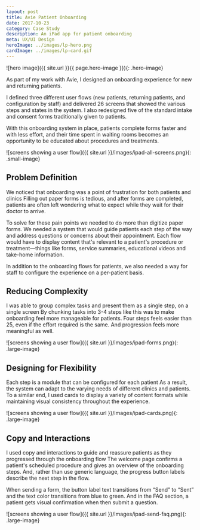```yaml
---
layout: post
title: Avie Patient Onboarding
date: 2017-10-23
category: Case Study
description: An iPad app for patient onboarding
meta: UX/UI Design
heroImage: ../images/lp-hero.png
cardImage: ../images/lp-card.gif
---
```

![hero image]({{ site.url }}{{ page.hero-image }}){: .hero-image}

As part of my work with Avie, I designed an onboarding experience for new and returning patients.

I defined three different user flows (new patients, returning patients, and configuration by staff) and delivered 26 screens that showed the various steps and states in the system. I also redesigned five of the standard intake and consent forms traditionally given to patients.

With this onboarding system in place, patients complete forms faster and with less effort, and their time spent in waiting rooms becomes an opportunity to be educated about procedures and treatments.

![screens showing a user flow]({{ site.url }}/images/ipad-all-screens.png){: .small-image}

## Problem Definition
We noticed that onboarding was a point of frustration for both patients and clinics
Filling out paper forms is tedious, and after forms are completed, patients are often left wondering what to expect while they wait for their doctor to arrive.

To solve for these pain points we needed to do more than digitize paper forms. We needed a system that would guide patients each step of the way and address questions or concerns about their appointment. Each flow would have to display content that's relevant to a patient's procedure or treatment—things like forms, service summaries, educational videos and take-home information.

In addition to the onboarding flows for patients, we also needed a way for staff to configure the experience on a per-patient basis.

## Reducing Complexity  
I was able to group complex tasks and present them as a single step, on a single screen
By chunking tasks into 3-4 steps like this was to make onboarding feel more manageable for patients. Four steps feels easier than 25, even if the effort required is the same. And progression feels more meaningful as well.

![screens showing a user flow]({{ site.url }}/images/ipad-forms.png){: .large-image}


## Designing for Flexibility  
Each step is a module that can be configured for each patient
As a result, the system can adapt to the varying needs of different clinics and patients. To a similar end, I used cards to display a variety of content formats while maintaining visual consistency throughout the experience.

![screens showing a user flow]({{ site.url }}/images/ipad-cards.png){: .large-image}

## Copy and Interactions
I used copy and interactions to guide and reassure patients as they progressed through the onboarding flow
The welcome page confirms a patient's scheduled procedure and gives an overview of the onboarding steps. And, rather than use generic language, the progress button labels describe the next step in the flow.

When sending a form, the button label text transitions from “Send” to “Sent” and the text color transitions from blue to green. And in the FAQ section, a patient gets visual confirmation when then submit a question.

![screens showing a user flow]({{ site.url }}/images/ipad-send-faq.png){: .large-image}
